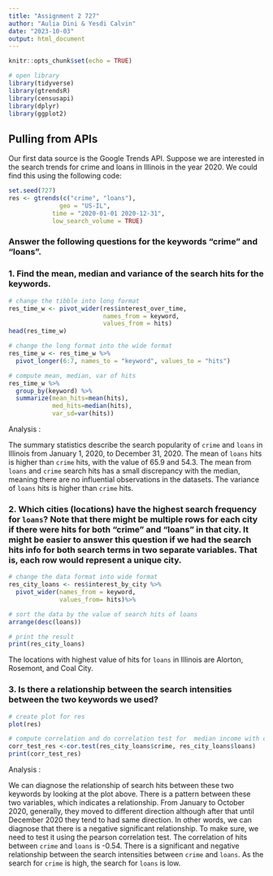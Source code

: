 ```yaml
---
title: "Assignment 2 727"
author: "Aulia Dini & Yesdi Calvin"
date: "2023-10-03"
output: html_document
---
```


```r
knitr::opts_chunk$set(echo = TRUE)
```




```r
# open library
library(tidyverse)
library(gtrendsR)
library(censusapi)
library(dplyr)
library(ggplot2)
```

## **Pulling from APIs**

Our first data source is the Google Trends API. Suppose we are interested in the search trends for crime and loans in Illinois in the year 2020. We could find this using the following code:

```r
set.seed(727)
res <- gtrends(c("crime", "loans"), 
              geo = "US-IL", 
            time = "2020-01-01 2020-12-31", 
            low_search_volume = TRUE)
```


### Answer the following questions for the keywords “crime” and “loans”.

### 1. Find the mean, median and variance of the search hits for the keywords.

```r
# change the tibble into long format
res_time_w <- pivot_wider(res$interest_over_time, 
                          names_from = keyword, 
                          values_from = hits)
head(res_time_w)
```

```r
# change the long format into the wide format
res_time_w <- res_time_w %>%
  pivot_longer(6:7, names_to = "keyword", values_to = "hits")
```

```r
# compute mean, median, var of hits
res_time_w %>%
  group_by(keyword) %>%
  summarize(mean_hits=mean(hits), 
            med_hits=median(hits),
            var_sd=var(hits))
```

Analysis :

The summary statistics describe the search popularity of `crime` and `loans` in Illinois from January 1, 2020, to December 31, 2020. The mean of `loans` hits is higher than `crime` hits, with the value of 65.9 and 54.3. The mean from `loans` and `crime` search hits has a small discrepancy with the median, meaning there are no influential observations in the datasets. The variance of `loans` hits is higher than `crime` hits.  


### 2. Which cities (locations) have the highest search frequency for `loans`? Note that there might be multiple rows for each city if there were hits for both "crime" and "loans" in that city. It might be easier to answer this question if we had the search hits info for both search terms in two separate variables. That is, each row would represent a unique city.


```r
# change the data format into wide format
res_city_loans <- res$interest_by_city %>%
  pivot_wider(names_from = keyword,
              values_from= hits)%>%

# sort the data by the value of search hits of loans
arrange(desc(loans))

# print the result 
print(res_city_loans)
```

The locations with highest value of hits for `loans` in Illinois are Alorton, Rosemont, and Coal City. 

### 3. Is there a relationship between the search intensities between the two keywords we used?

```r
# create plot for res
plot(res)
```


```r
# compute correlation and do correlation test for  median income with coronavirus 
corr_test_res <-cor.test(res_city_loans$crime, res_city_loans$loans)
print(corr_test_res)
```

Analysis : 

We can diagnose the relationship of search hits between these two keywords by looking at the plot above. There is a pattern between these two variables, which indicates a relationship. From January to October 2020, generally, they moved to different direction although after that until December 2020 they tend to had same direction. In other words, we can diagnose that there is a negative significant relationship. To make sure, we need to test it using the pearson correlation test. The correlation of hits between `crime` and `loans` is -0.54. There is a significant and negative relationship between the search intensities between `crime` and `loans`. As the search for `crime` is high, the search for `loans` is low.